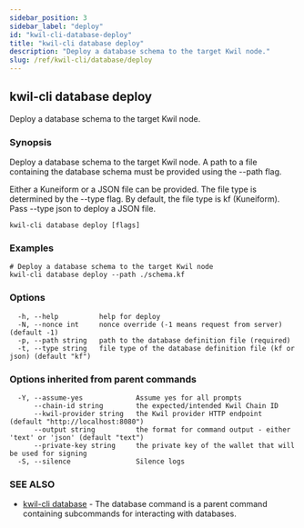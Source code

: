 ```yaml
---
sidebar_position: 3
sidebar_label: "deploy"
id: "kwil-cli-database-deploy"
title: "kwil-cli database deploy"
description: "Deploy a database schema to the target Kwil node."
slug: /ref/kwil-cli/database/deploy
---
```


## kwil-cli database deploy

Deploy a database schema to the target Kwil node.

### Synopsis

Deploy a database schema to the target Kwil node.
A path to a file containing the database schema must be provided using the --path flag.

Either a Kuneiform or a JSON file can be provided.  The file type is determined by the --type flag.
By default, the file type is kf (Kuneiform).  Pass --type json to deploy a JSON file.

```
kwil-cli database deploy [flags]
```

### Examples

```
# Deploy a database schema to the target Kwil node
kwil-cli database deploy --path ./schema.kf
```

### Options

```
  -h, --help          help for deploy
  -N, --nonce int     nonce override (-1 means request from server) (default -1)
  -p, --path string   path to the database definition file (required)
  -t, --type string   file type of the database definition file (kf or json) (default "kf")
```

### Options inherited from parent commands

```
  -Y, --assume-yes             Assume yes for all prompts
      --chain-id string        the expected/intended Kwil Chain ID
      --kwil-provider string   the Kwil provider HTTP endpoint (default "http://localhost:8080")
      --output string          the format for command output - either 'text' or 'json' (default "text")
      --private-key string     the private key of the wallet that will be used for signing
  -S, --silence                Silence logs
```

### SEE ALSO

* [kwil-cli database](/docs/ref/kwil-cli/database)	 - The database command is a parent command containing subcommands for interacting with databases.

